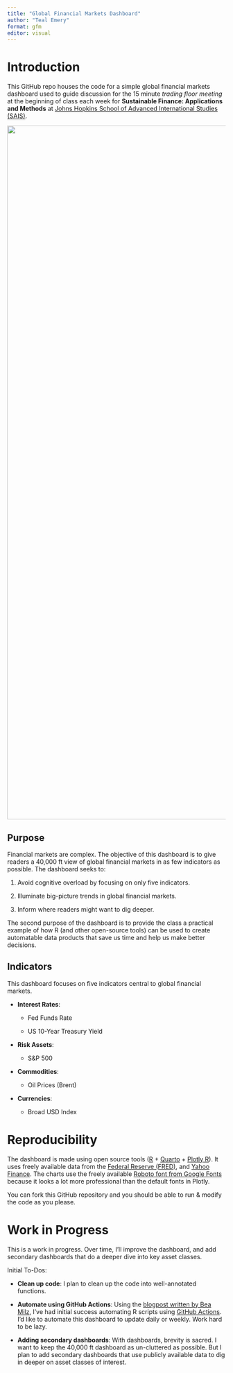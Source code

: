 ```yaml
---
title: "Global Financial Markets Dashboard"
author: "Teal Emery"
format: gfm
editor: visual
---
```


# Introduction

This GitHub repo houses the code for a simple global financial markets dashboard used to guide discussion for the 15 minute *trading floor meeting* at the beginning of class each week for **Sustainable Finance: Applications and Methods** at [Johns Hopkins School of Advanced International Studies (SAIS)](https://sais.jhu.edu/).

![](images/SAIS%20Course%20-%20Cover%20Art.png){width="1600"}

## Purpose

Financial markets are complex. The objective of this dashboard is to give readers a 40,000 ft view of global financial markets in as few indicators as possible. The dashboard seeks to:

1.  Avoid cognitive overload by focusing on only five indicators.

2.  Illuminate big-picture trends in global financial markets.

3.  Inform where readers might want to dig deeper.

The second purpose of the dashboard is to provide the class a practical example of how R (and other open-source tools) can be used to create automatable data products that save us time and help us make better decisions.

## Indicators

This dashboard focuses on five indicators central to global financial markets.

-   **Interest Rates**:

    -   Fed Funds Rate

    -   US 10-Year Treasury Yield

-   **Risk Assets**:

    -   S&P 500

-   **Commodities**:

    -   Oil Prices (Brent)

-   **Currencies**:

    -   Broad USD Index

# Reproducibility

The dashboard is made using open source tools ([R](https://www.r-project.org/) + [Quarto](https://quarto.org/) + [Plotly R](https://plotly.com/r/)). It uses freely available data from the [Federal Reserve (FRED)](https://fred.stlouisfed.org/), and [Yahoo Finance](https://finance.yahoo.com/). The charts use the freely available [Roboto font from Google Fonts](https://fonts.google.com/specimen/Roboto) because it looks a lot more professional than the default fonts in Plotly.

You can fork this GitHub repository and you should be able to run & modify the code as you please.

# Work in Progress

This is a work in progress. Over time, I'll improve the dashboard, and add secondary dashboards that do a deeper dive into key asset classes.

Initial To-Dos:

-   **Clean up code**: I plan to clean up the code into well-annotated functions.

-   **Automate using GitHub Actions**: Using the [blogpost written by Bea Milz](https://beamilz.com/posts/series-gha/2022-series-gha-2-creating-your-first-action/en/), I've had initial success automating R scripts using [GitHub Actions](https://github.com/features/actions). I'd like to automate this dashboard to update daily or weekly. Work hard to be lazy.

-   **Adding secondary dashboards**: With dashboards, brevity is sacred. I want to keep the 40,000 ft dashboard as un-cluttered as possible. But I plan to add secondary dashboards that use publicly available data to dig in deeper on asset classes of interest.

